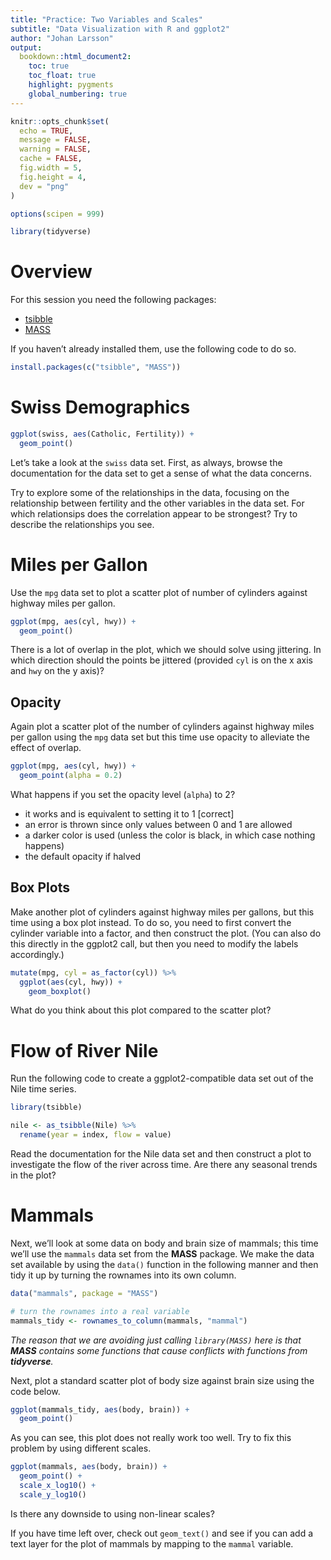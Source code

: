 ```yaml
---
title: "Practice: Two Variables and Scales"
subtitle: "Data Visualization with R and ggplot2"
author: "Johan Larsson"
output:
  bookdown::html_document2:
    toc: true
    toc_float: true
    highlight: pygments
    global_numbering: true
---
```


```r
knitr::opts_chunk$set(
  echo = TRUE,
  message = FALSE,
  warning = FALSE,
  cache = FALSE,
  fig.width = 5,
  fig.height = 4,
  dev = "png"
)

options(scipen = 999)

library(tidyverse)
```

# Overview

For this session you need the following packages:

- [tsibble](https://CRAN.R-project.org/package=tsibble)
- [MASS](https://CRAN.R-project.org/package=MASS)

If you haven't already installed them, use the following code to do so.

```r
install.packages(c("tsibble", "MASS"))
```

# Swiss Demographics

```r
ggplot(swiss, aes(Catholic, Fertility)) +
  geom_point()
```

Let's take a look at the `swiss` data set. First, as always, browse the
documentation for the data set to get a sense of what the data concerns.

Try to explore some of the relationships in the data, focusing on
the relationship between fertility and the other variables in the data set.
For which relationsips does the correlation appear to be strongest?
Try to describe the relationships you see.

# Miles per Gallon

Use the `mpg` data set to plot a scatter plot of number of cylinders against
highway miles per gallon.

```r
ggplot(mpg, aes(cyl, hwy)) +
  geom_point()
```

There is a lot of overlap in the plot, which we should solve using jittering. In
which direction should the points be jittered (provided `cyl` is on the x axis
and `hwy` on the y axis)?

## Opacity 

Again plot a scatter plot of the number of cylinders against highway miles per
gallon using the `mpg` data set but this time use opacity to alleviate the effect
of overlap.

```r
ggplot(mpg, aes(cyl, hwy)) +
  geom_point(alpha = 0.2)
```

What happens if you set the opacity level (`alpha`) to 2?

- it works and is equivalent to setting it to 1 [correct]
- an error is thrown since only values between 0 and 1 are allowed
- a darker color is used (unless the color is black, in which case nothing
  happens)
- the default opacity if halved

## Box Plots

Make another plot of cylinders against highway miles per gallons, but this time
using a box plot instead. To do so, you need to first convert the cylinder
variable into a factor, and then construct the plot. (You can also do this
directly in the ggplot2 call, but then you need to modify the labels
accordingly.)

```r
mutate(mpg, cyl = as_factor(cyl)) %>%
  ggplot(aes(cyl, hwy)) +
    geom_boxplot()
```

What do you think about this plot compared to the scatter plot?

# Flow of River Nile

Run the following code to create a ggplot2-compatible data set out of the Nile
time series.

```r
library(tsibble)

nile <- as_tsibble(Nile) %>%
  rename(year = index, flow = value)
```

Read the documentation for the Nile data set and then construct
a plot to investigate the flow of the river across time.
Are there any seasonal trends in the plot?

# Mammals

Next, we'll look at some data on body and brain size of mammals; this time we'll
use the `mammals` data set from the **MASS** package. We make the
data set available by using the `data()` function in the following manner and
then tidy it up by turning the rownames into its own column.

```r
data("mammals", package = "MASS")

# turn the rownames into a real variable
mammals_tidy <- rownames_to_column(mammals, "mammal")
```

*The reason that we are avoiding just calling `library(MASS)` here is that
**MASS** contains some functions that cause conflicts with functions from
**tidyverse**.*

Next, plot a standard scatter plot of body size against brain size using the
code below.

```r
ggplot(mammals_tidy, aes(body, brain)) +
  geom_point()
```

As you can see, this plot does not really work too well. Try to fix this
problem by using different scales.

```r
ggplot(mammals, aes(body, brain)) +
  geom_point() +
  scale_x_log10() +
  scale_y_log10()
```

Is there any downside to using non-linear scales?

If you have time left over, check out `geom_text()` and see if you
can add a text layer for the plot of mammals by mapping to the `mammal`
variable.
